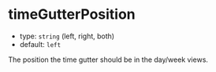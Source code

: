 
# timeGutterPosition

- type: `string`  (left, right, both)
- default: `left`

The position the time gutter should be in the day/week views.

<Story id="props--time-gutter-position" />
